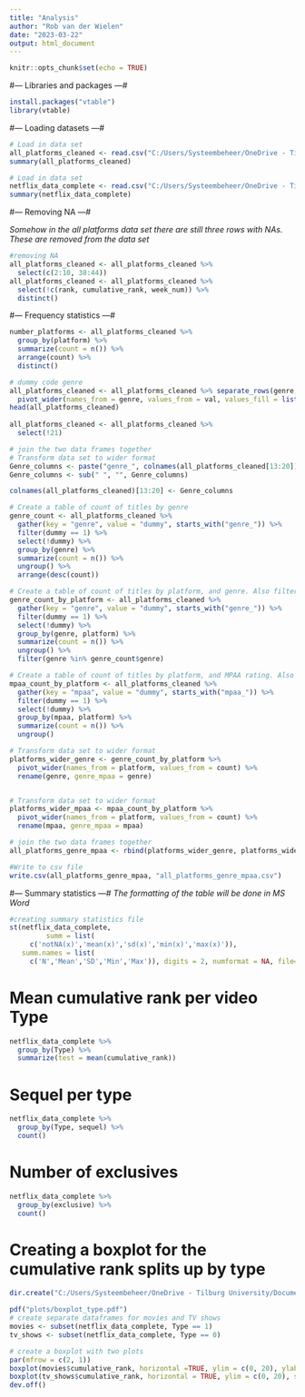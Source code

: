 ---
title: "Analysis"
author: "Rob van der Wielen"
date: "2023-03-22"
output: html_document
---

```{r setup, include=FALSE}
knitr::opts_chunk$set(echo = TRUE)
```

#--- Libraries and packages ---#
```{r}
install.packages("vtable")
library(vtable)
```

#--- Loading datasets ---#

```{r}
# Load in data set
all_platforms_cleaned <- read.csv("C:/Users/Systeembeheer/OneDrive - Tilburg University/Documenten/Master/Marketing Analytics/Thesis/ThesisRob/ThesisRob/Datasets/Cleaned_data/all_platforms_cleaned.csv", sep = ",", na.strings=c("", "NA"))
summary(all_platforms_cleaned)

# Load in data set
netflix_data_complete <- read.csv("C:/Users/Systeembeheer/OneDrive - Tilburg University/Documenten/Master/Marketing Analytics/Thesis/ThesisRob/ThesisRob/Datasets/Cleaned_data/netflix_data_complete.csv", sep = ",", na.strings=c("", "NA"))
summary(netflix_data_complete)
```

#--- Removing NA ---#

*Somehow in the all platforms data set there are still three rows with NAs. These are removed from the data set*
```{r}
#removing NA
all_platforms_cleaned <- all_platforms_cleaned %>%
  select(c(2:10, 38:44)) 
all_platforms_cleaned <- all_platforms_cleaned %>%
  select(!c(rank, cumulative_rank, week_num)) %>%
  distinct()

```

#--- Frequency statistics ---#

```{r}
number_platforms <- all_platforms_cleaned %>% 
  group_by(platform) %>% 
  summarize(count = n()) %>% 
  arrange(count) %>%
  distinct()
```

```{r}
# dummy code genre
all_platforms_cleaned <- all_platforms_cleaned %>% separate_rows(genre, sep = ',') %>% mutate(val = 1) %>% 
  pivot_wider(names_from = genre, values_from = val, values_fill = list(val = 0)) 
head(all_platforms_cleaned)
  
all_platforms_cleaned <- all_platforms_cleaned %>%
  select(!21)

# join the two data frames together
# Transform data set to wider format 
Genre_columns <- paste("genre_", colnames(all_platforms_cleaned[13:20]))
Genre_columns <- sub(" ", "", Genre_columns)

colnames(all_platforms_cleaned)[13:20] <- Genre_columns


```

```{r}
# Create a table of count of titles by genre
genre_count <- all_platforms_cleaned %>% 
  gather(key = "genre", value = "dummy", starts_with("genre_")) %>% 
  filter(dummy == 1) %>% 
  select(!dummy) %>% 
  group_by(genre) %>% 
  summarize(count = n()) %>% 
  ungroup() %>% 
  arrange(desc(count))

# Create a table of count of titles by platform, and genre. Also filtering only the top 10 most occurring genres across all platforms to make it not to long. 
genre_count_by_platform <- all_platforms_cleaned %>% 
  gather(key = "genre", value = "dummy", starts_with("genre_")) %>% 
  filter(dummy == 1) %>% 
  select(!dummy) %>% 
  group_by(genre, platform) %>% 
  summarize(count = n()) %>% 
  ungroup() %>% 
  filter(genre %in% genre_count$genre)

# Create a table of count of titles by platform, and MPAA rating. Also filtering only the top 10 most occurring genres across all platforms to make it not to long. 
mpaa_count_by_platform <- all_platforms_cleaned %>% 
  gather(key = "mpaa", value = "dummy", starts_with("mpaa_")) %>% 
  filter(dummy == 1) %>% 
  select(!dummy) %>% 
  group_by(mpaa, platform) %>% 
  summarize(count = n()) %>% 
  ungroup()

```


```{r}
# Transform data set to wider format 
platforms_wider_genre <- genre_count_by_platform %>%
  pivot_wider(names_from = platform, values_from = count) %>%
  rename(genre, genre_mpaa = genre)


# Transform data set to wider format
platforms_wider_mpaa <- mpaa_count_by_platform %>%
  pivot_wider(names_from = platform, values_from = count) %>%
  rename(mpaa, genre_mpaa = mpaa)
```

```{r}
# join the two data frames together
all_platforms_genre_mpaa <- rbind(platforms_wider_genre, platforms_wider_mpaa)
```

```{r}
#Write to csv file
write.csv(all_platforms_genre_mpaa, "all_platforms_genre_mpaa.csv")
```


#--- Summary statistics ---#
*The formatting of the table will be done in MS Word*
```{r}
#creating summary statistics file
st(netflix_data_complete,
         summ = list(
     c('notNA(x)','mean(x)','sd(x)','min(x)','max(x)')),
   summ.names = list(
     c('N','Mean','SD','Min','Max')), digits = 2, numformat = NA, file='descriptive_statistics')
```


# Mean cumulative rank per video Type
```{r}
netflix_data_complete %>%
  group_by(Type) %>%
  summarize(test = mean(cumulative_rank))
```

# Sequel per type 
```{r}
netflix_data_complete %>%
  group_by(Type, sequel) %>%
  count()
```

# Number of exclusives
```{r}
netflix_data_complete %>%
  group_by(exclusive) %>%
  count()
```

# Creating a boxplot for the cumulative rank splits up by type
```{r}
dir.create("C:/Users/Systeembeheer/OneDrive - Tilburg University/Documenten/Master/Marketing Analytics/Thesis/ThesisRob/ThesisRob/R_scripts/plots")

pdf("plots/boxplot_type.pdf") 
# create separate dataframes for movies and TV shows
movies <- subset(netflix_data_complete, Type == 1)
tv_shows <- subset(netflix_data_complete, Type == 0)

# create a boxplot with two plots
par(mfrow = c(2, 1))
boxplot(movies$cumulative_rank, horizontal =TRUE, ylim = c(0, 20), ylab = "Movies") 
boxplot(tv_shows$cumulative_rank, horizontal = TRUE, ylim = c(0, 20), sub = "Cumulative weeks", ylab = "TV-shows")
dev.off() 

```


